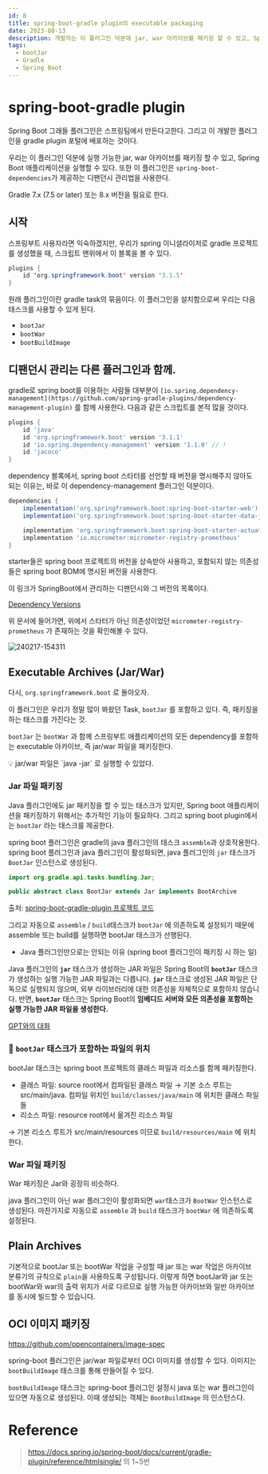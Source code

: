 ```yaml
---
id: 8
title: spring-boot-gradle plugin의 executable packaging
date: 2023-08-13
description: 개발자는 이 플러그인 덕분에 jar, war 아카이브를 패키징 할 수 있고, Spring Boot 애플리케이션을 실행할 수 있다.
tags:
  - bootJar
  - Gradle
  - Spring Boot
---
```

# spring-boot-gradle plugin

Spring Boot 그래들 플러그인은 스프링팀에서 만든다고한다. 그리고 이 개발한 플러그인을 gradle plugin 포털에 배포하는 것이다.

우리는 이 플러그인 덕분에 실행 가능한 jar, war 아카이브를 패키징 할 수 있고, Spring Boot 애플리케이션을 실행할 수 있다. 또한 이 플러그인은 `spring-boot-dependencies`가 제공하는 디팬던시 관리법을 사용한다.

Gradle 7.x (7.5 or later) 또는 8.x 버전을 필요로 한다.

## 시작

스프링부트 사용자라면 익숙하겠지만, 우리가 spring 이니셜라이저로 gradle 프로젝트를 생성했을 때, 스크립트 맨위에서 이 블록을 볼 수 있다.

```java
plugins {
	id 'org.springframework.boot' version '3.1.5'
}
```

원래 플러그인이란 gradle task의 묶음이다. 이 플러그인을 설치함으로써 우리는 다음 태스크를 사용할 수 있게 된다.

- `bootJar`
- `bootWar`
- `bootBuildImage`

## 디팬던시 관리는 다른 플러그인과 함께.

gradle로 spring boot를 이용하는 사람들 대부분이 `[io.spring.dependency-management](https://github.com/spring-gradle-plugins/dependency-management-plugin)` 를 함께 사용한다. 다음과 같은 스크립트를 본적 많을 것이다.

```groovy
plugins {
    id 'java'
    id 'org.springframework.boot' version '3.1.1'
    id 'io.spring.dependency-management' version '1.1.0' // !
    id 'jacoco'
}
```

dependency 블록에서, spring boot 스타터를 선언할 때 버전을 명시해주지 않아도 되는 이유는, 바로 이 dependency-management 플러그인 덕분이다.

```groovy
dependencies {
    implementation('org.springframework.boot:spring-boot-starter-web')
    implementation('org.springframework.boot:spring-boot-starter-data-jpa')

    implementation 'org.springframework.boot:spring-boot-starter-actuator'
    implementation 'io.micrometer:micrometer-registry-prometheus'
}
```

starter들은 spring boot 프로젝트의 버전을 상속받아 사용하고, 포함되지 않는 의존성들은 spring boot BOM에 명시된 버전을 사용한다.

이 링크가 SpringBoot에서 관리하는 디팬던시와 그 버전의 목록이다.

[Dependency Versions](https://docs.spring.io/spring-boot/docs/current/reference/html/dependency-versions.html)

위 문서에 들어가면, 위에서 스타터가 아닌 의존성이었던 `micrometer-registry-prometheus` 가 존재하는 것을 확인해볼 수 있다.

![240217-154311](/posts/8-gradle-executable-packaging/240217-154311.png)

## Executable Archives (Jar/War)

다시, `org.springframework.boot` 로 돌아오자.

이 플러그인은 우리가 정말 많이 봐왔던 Task, `bootJar` 를 포함하고 있다. 즉, 패키징을 하는 태스크를 가진다는 것.

`bootJar` 는 `bootWar` 과 함께 스프링부트 애플리케이션의 모든 dependency를 포함하는 executable 아카이브, 즉 jar/war 파일을 패키징한다.

<aside>
    💡 jar/war 파일은 `java -jar` 로 실행할 수 있었다.

</aside>

### Jar 파일 패키징

Java 플러그인에도 jar 패키징을 할 수 있는 태스크가 있지만, Spring boot 애플리케이션을 패키징하기 위해서는 추가적인 기능이 필요하다. 그리고 spring boot plugin에서는 `bootJar` 라는 태스크를 제공한다.

spring boot 플러그인은 gradle의 java 플러그인의 태스크 `assemble`과 상호작용한다. spring boot 플러그인과 java 플러그인이 활성화되면, java 플러그인의 `jar` 태스크가 `BootJar` 인스턴스로 생성된다.

```java
import org.gradle.api.tasks.bundling.Jar;

public abstract class BootJar extends Jar implements BootArchive
```

출처: [spring-boot-gradle-plugin 프로젝트 코드](https://github.com/spring-projects/spring-boot/blob/main/spring-boot-project/spring-boot-tools/spring-boot-gradle-plugin/src/main/java/org/springframework/boot/gradle/tasks/bundling/BootJar.java)

그리고 자동으로 `assemble` / `build`태스크가 `bootJar` 에 의존하도록 설정되기 때문에 assemble 또는 build를 실행하면 bootJar 태스크가 선행된다.

- Java 플러그인만으로는 안되는 이유 (spring boot 플러그인이 패키징 시 하는 일)

Java 플러그인의 **`jar`** 태스크가 생성하는 JAR 파일은 Spring Boot의 **`bootJar`** 태스크가 생성하는 실행 가능한 JAR 파일과는 다릅니다. **`jar`** 태스크로 생성된 JAR 파일은 단독으로 실행되지 않으며, 외부 라이브러리에 대한 의존성을 자체적으로 포함하지 않습니다. 반면, **`bootJar`** 태스크는 Spring Boot의 **임베디드 서버와 모든 의존성을 포함하는 실행 가능한 JAR 파일을 생성한다.**

[GPT와의 대화](https://chat.openai.com/share/8a4c79c0-69ea-491d-a0c3-61d5e9d443d3)


### 🌟 `bootJar` 태스크가 포함하는 파일의 위치

bootJar 태스크는 spring boot 프로젝트의 클래스 파일과 리소스를 함께 패키징한다.

- 클래스 파일: source root에서 컴파일된 클래스 파일
→ 기본 소스 루트는 src/main/java. 컴파일 위치인 `build/classes/java/main` 에 위치한 클래스 파일들
- 리소스 파일: resource root에서 옮겨진 리소스 파일

→ 기본 리소스 루트가 src/main/resources 이므로 `build/resources/main` 에 위치한다.


### War 파일 패키징

War 패키징은 Jar와 굉장히 비슷하다.

java 플러그인이 아닌 war 플러그인이 활성화되면 `war`태스크가 `BootWar` 인스턴스로 생성된다. 마찬가지로 자동으로 `assemble` 과 `build` 태스크가 `bootWar` 에 의존하도록 설정된다.

## Plain Archives

기본적으로 bootJar 또는 bootWar 작업을 구성할 때 jar 또는 war 작업은 아카이브 분류기의 규칙으로 `plain`을 사용하도록 구성됩니다. 이렇게 하면 bootJar와 jar 또는 bootWar와 war의 출력 위치가 서로 다르므로 실행 가능한 아카이브와 일반 아카이브를 동시에 빌드할 수 있습니다.

## OCI 이미지 패키징

https://github.com/opencontainers/image-spec

spring-boot 플러그인은 jar/war 파일로부터 OCI 이미지를 생성할 수 있다. 이미지는 `bootBuildImage` 태스크를 통해 만들어질 수 있다.

`bootBuildImage` 태스크는 spring-boot 플러그인 설정시 java 또는 war 플러그인이 있으면 자동으로 생성된다. 이때 생성되는 객체는 `BootBuildImage` 의 인스턴스다.

# Reference

> https://docs.spring.io/spring-boot/docs/current/gradle-plugin/reference/htmlsingle/ 의 1~5번
>
